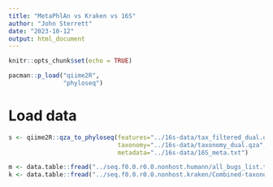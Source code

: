 ```yaml
---
title: "MetaPhlAn vs Kraken vs 16S"
author: "John Sterrett"
date: "2023-10-12"
output: html_document
---
```


```r
knitr::opts_chunk$set(echo = TRUE)

pacman::p_load("qiime2R",
               "phyloseq")
```

# Load data
```r
s <- qiime2R::qza_to_phyloseq(features="../16s-data/tax_filtered_dual.qza",
                              taxonomy="../16s-data/taxonomy_dual.qza",
                              metadata="../16s-data/16S_meta.txt")

m <- data.table::fread("../seq.f0.0.r0.0.nonhost.humann/all_bugs_list.tsv")
k <- data.table::fread("../seq.f0.0.r0.0.nonhost.kraken/Combined-taxonomy.tsv")
```